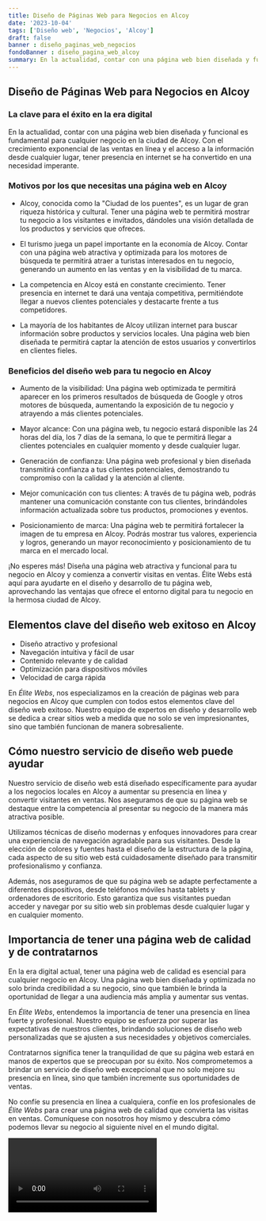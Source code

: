 ```yaml
---
title: Diseño de Páginas Web para Negocios en Alcoy
date: '2023-10-04'
tags: ['Diseño web', 'Negocios', 'Alcoy']
draft: false
banner : diseño_paginas_web_negocios
fondoBanner : diseño_pagina_web_alcoy
summary: En la actualidad, contar con una página web bien diseñada y funcional es fundamental para cualquier negocio en la ciudad de Alcoy. Con el crecimiento exponencial de las ventas en línea y el acceso a la información desde cualquier lugar, tener presencia en internet se ha convertido en una necesidad imperante.
---
```


## Diseño de Páginas Web para Negocios en Alcoy

### La clave para el éxito en la era digital

En la actualidad, contar con una página web bien diseñada y funcional es fundamental para cualquier negocio en la ciudad de Alcoy. Con el crecimiento exponencial de las ventas en línea y el acceso a la información desde cualquier lugar, tener presencia en internet se ha convertido en una necesidad imperante.

### Motivos por los que necesitas una página web en Alcoy

- Alcoy, conocida como la "Ciudad de los puentes", es un lugar de gran riqueza histórica y cultural. Tener una página web te permitirá mostrar tu negocio a los visitantes e invitados, dándoles una visión detallada de los productos y servicios que ofreces.

- El turismo juega un papel importante en la economía de Alcoy. Contar con una página web atractiva y optimizada para los motores de búsqueda te permitirá atraer a turistas interesados en tu negocio, generando un aumento en las ventas y en la visibilidad de tu marca.

- La competencia en Alcoy está en constante crecimiento. Tener presencia en internet te dará una ventaja competitiva, permitiéndote llegar a nuevos clientes potenciales y destacarte frente a tus competidores.

- La mayoría de los habitantes de Alcoy utilizan internet para buscar información sobre productos y servicios locales. Una página web bien diseñada te permitirá captar la atención de estos usuarios y convertirlos en clientes fieles.

### Beneficios del diseño web para tu negocio en Alcoy

- Aumento de la visibilidad: Una página web optimizada te permitirá aparecer en los primeros resultados de búsqueda de Google y otros motores de búsqueda, aumentando la exposición de tu negocio y atrayendo a más clientes potenciales.

- Mayor alcance: Con una página web, tu negocio estará disponible las 24 horas del día, los 7 días de la semana, lo que te permitirá llegar a clientes potenciales en cualquier momento y desde cualquier lugar.

- Generación de confianza: Una página web profesional y bien diseñada transmitirá confianza a tus clientes potenciales, demostrando tu compromiso con la calidad y la atención al cliente.

- Mejor comunicación con tus clientes: A través de tu página web, podrás mantener una comunicación constante con tus clientes, brindándoles información actualizada sobre tus productos, promociones y eventos.

- Posicionamiento de marca: Una página web te permitirá fortalecer la imagen de tu empresa en Alcoy. Podrás mostrar tus valores, experiencia y logros, generando un mayor reconocimiento y posicionamiento de tu marca en el mercado local.

¡No esperes más! Diseña una página web atractiva y funcional para tu negocio en Alcoy y comienza a convertir visitas en ventas. Élite Webs está aquí para ayudarte en el diseño y desarrollo de tu página web, aprovechando las ventajas que ofrece el entorno digital para tu negocio en la hermosa ciudad de Alcoy.

<GifSeo />

<Cta />

## Elementos clave del diseño web exitoso en Alcoy

- Diseño atractivo y profesional
- Navegación intuitiva y fácil de usar
- Contenido relevante y de calidad
- Optimización para dispositivos móviles
- Velocidad de carga rápida

En *Élite Webs*, nos especializamos en la creación de páginas web para negocios en Alcoy que cumplen con todos estos elementos clave del diseño web exitoso. Nuestro equipo de expertos en diseño y desarrollo web se dedica a crear sitios web a medida que no solo se ven impresionantes, sino que también funcionan de manera sobresaliente.

## Cómo nuestro servicio de diseño web puede ayudar

Nuestro servicio de diseño web está diseñado específicamente para ayudar a los negocios locales en Alcoy a aumentar su presencia en línea y convertir visitantes en ventas. Nos aseguramos de que su página web se destaque entre la competencia al presentar su negocio de la manera más atractiva posible.

Utilizamos técnicas de diseño modernas y enfoques innovadores para crear una experiencia de navegación agradable para sus visitantes. Desde la elección de colores y fuentes hasta el diseño de la estructura de la página, cada aspecto de su sitio web está cuidadosamente diseñado para transmitir profesionalismo y confianza.

Además, nos aseguramos de que su página web se adapte perfectamente a diferentes dispositivos, desde teléfonos móviles hasta tablets y ordenadores de escritorio. Esto garantiza que sus visitantes puedan acceder y navegar por su sitio web sin problemas desde cualquier lugar y en cualquier momento.

## Importancia de tener una página web de calidad y de contratarnos

En la era digital actual, tener una página web de calidad es esencial para cualquier negocio en Alcoy. Una página web bien diseñada y optimizada no solo brinda credibilidad a su negocio, sino que también le brinda la oportunidad de llegar a una audiencia más amplia y aumentar sus ventas.

En *Élite Webs*, entendemos la importancia de tener una presencia en línea fuerte y profesional. Nuestro equipo se esfuerza por superar las expectativas de nuestros clientes, brindando soluciones de diseño web personalizadas que se ajusten a sus necesidades y objetivos comerciales.

Contratarnos significa tener la tranquilidad de que su página web estará en manos de expertos que se preocupan por su éxito. Nos comprometemos a brindar un servicio de diseño web excepcional que no solo mejore su presencia en línea, sino que también incremente sus oportunidades de ventas.

No confíe su presencia en línea a cualquiera, confíe en los profesionales de *Élite Webs* para crear una página web de calidad que convierta las visitas en ventas. Comuníquese con nosotros hoy mismo y descubra cómo podemos llevar su negocio al siguiente nivel en el mundo digital.

<Video />

<CtaBot job='Negocios' city='Alcoy'/>

<Gmaps query='Alcoy+españa+maps' />